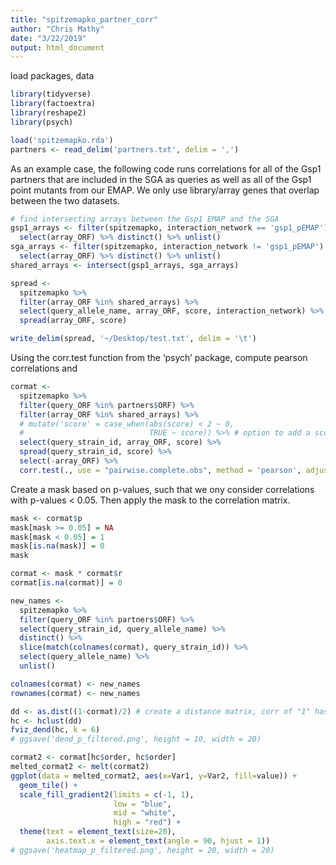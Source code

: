 ```yaml
---
title: "spitzemapko_partner_corr"
author: "Chris Mathy"
date: "3/22/2019"
output: html_document
---
```


load packages, data
```r
library(tidyverse)
library(factoextra)
library(reshape2)
library(psych)

load('spitzemapko.rda')
partners <- read_delim('partners.txt', delim = ',')
```

As an example case, the following code runs correlations for all of the Gsp1
partners that are included in the SGA as queries as well as all of the Gsp1
point mutants from our EMAP. We only use library/array genes that overlap
between the two datasets.
```r
# find intersecting arrays between the Gsp1 EMAP and the SGA
gsp1_arrays <- filter(spitzemapko, interaction_network == 'gsp1_pEMAP') %>% 
  select(array_ORF) %>% distinct() %>% unlist()
sga_arrays <- filter(spitzemapko, interaction_network != 'gsp1_pEMAP') %>% 
  select(array_ORF) %>% distinct() %>% unlist()
shared_arrays <- intersect(gsp1_arrays, sga_arrays)
```

```r
spread <- 
  spitzemapko %>% 
  filter(array_ORF %in% shared_arrays) %>% 
  select(query_allele_name, array_ORF, score, interaction_network) %>%
  spread(array_ORF, score)

write_delim(spread, '~/Desktop/test.txt', delim = '\t')

```





Using the corr.test function from the 'psych' package, compute pearson
correlations and 
```r
cormat <-
  spitzemapko %>% 
  filter(query_ORF %in% partners$ORF) %>%
  filter(array_ORF %in% shared_arrays) %>% 
  # mutate('score' = case_when(abs(score) < 2 ~ 0,
  #                            TRUE ~ score)) %>% # option to add a score threshold
  select(query_strain_id, array_ORF, score) %>% 
  spread(query_strain_id, score) %>% 
  select(-array_ORF) %>% 
  corr.test(., use = "pairwise.complete.obs", method = 'pearson', adjust = 'none')
```

Create a mask based on p-values, such that we ony consider correlations with
p-values < 0.05. Then apply the mask to the correlation matrix.
```r

mask <- cormat$p
mask[mask >= 0.05] = NA 
mask[mask < 0.05] = 1
mask[is.na(mask)] = 0
mask

cormat <- mask * cormat$r
cormat[is.na(cormat)] = 0

new_names <-
  spitzemapko %>% 
  filter(query_ORF %in% partners$ORF) %>%
  select(query_strain_id, query_allele_name) %>%
  distinct() %>% 
  slice(match(colnames(cormat), query_strain_id)) %>% 
  select(query_allele_name) %>% 
  unlist()

colnames(cormat) <- new_names
rownames(cormat) <- new_names

dd <- as.dist((1-cormat)/2) # create a distance matrix, corr of "1" has dist 0 and "-1" has dist 1
hc <- hclust(dd) 
fviz_dend(hc, k = 6)
# ggsave('dend_p_filtered.png', height = 10, width = 20)

cormat2 <- cormat[hc$order, hc$order]
melted_cormat2 <- melt(cormat2)
ggplot(data = melted_cormat2, aes(x=Var1, y=Var2, fill=value)) +
  geom_tile() + 
  scale_fill_gradient2(limits = c(-1, 1),
                       low = "blue",
                       mid = "white",
                       high = "red") + 
  theme(text = element_text(size=20),
        axis.text.x = element_text(angle = 90, hjust = 1))
# ggsave('heatmap_p_filtered.png', height = 20, width = 20)

```
